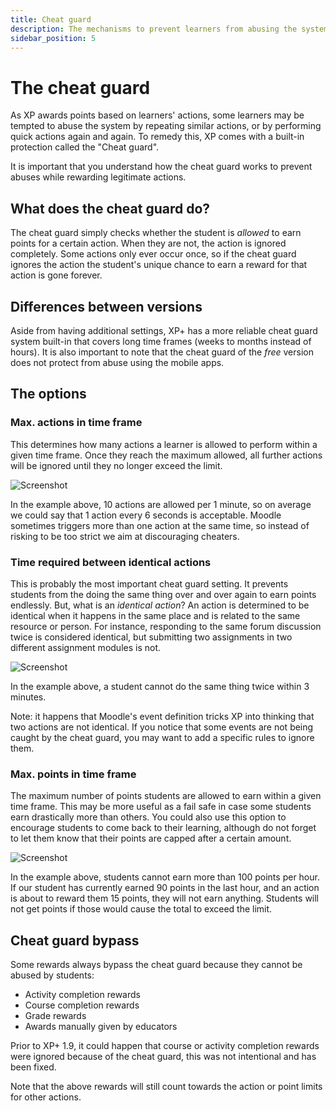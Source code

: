 ```yaml
---
title: Cheat guard
description: The mechanisms to prevent learners from abusing the system.
sidebar_position: 5
---
```


# The cheat guard

As XP awards points based on learners' actions, some learners may be tempted to abuse the system by repeating similar actions, or by performing quick actions again and again. To remedy this, XP comes with a built-in protection called the "Cheat guard".

It is important that you understand how the cheat guard works to prevent abuses while rewarding legitimate actions.

## What does the cheat guard do?

The cheat guard simply checks whether the student is _allowed_ to earn points for a certain action. When they are not, the action is ignored completely. Some actions only ever occur once, so if the cheat guard ignores the action the student's unique chance to earn a reward for that action is gone forever.

## Differences between versions

Aside from having additional settings, XP+ has a more reliable cheat guard system built-in that covers long time frames (weeks to months instead of hours). It is also important to note that the cheat guard of the _free_ version does not protect from abuse using the mobile apps.

## The options

### Max. actions in time frame

This determines how many actions a learner is allowed to perform within a given time frame. Once they reach the maximum allowed, all further actions will be ignored until they no longer exceed the limit.

![Screenshot](cheatguard-max-actions.png)

In the example above, 10 actions are allowed per 1 minute, so on average we could say that 1 action every 6 seconds is acceptable. Moodle sometimes triggers more than one action at the same time, so instead of risking to be too strict we aim at discouraging cheaters.

### Time required between identical actions

This is probably the most important cheat guard setting. It prevents students from the doing the same thing over and over again to earn points endlessly. But, what is an _identical action_? An action is determined to be identical when it happens in the same place and is related to the same resource or person. For instance, responding to the same forum discussion twice is considered identical, but submitting two assignments in two different assignment modules is not.

![Screenshot](cheatguard-identical-actions.png)

In the example above, a student cannot do the same thing twice within 3 minutes.

Note: it happens that Moodle's event definition tricks XP into thinking that two actions are not identical. If you notice that some events are not being caught by the cheat guard, you may want to add a specific rules to ignore them.

### Max. points in time frame


<RequiresXpPlus />

The maximum number of points students are allowed to earn within a given time frame. This may be more useful as a fail safe in case some students earn drastically more than others. You could also use this option to encourage students to come back to their learning, although do not forget to let them know that their points are capped after a certain amount.

![Screenshot](cheatguard-max-points.png)

In the example above, students cannot earn more than 100 points per hour. If our student has currently earned 90 points in the last hour, and an action is about to reward them 15 points, they will not earn anything. Students will not get points if those would cause the total to exceed the limit.

## Cheat guard bypass

Some rewards always bypass the cheat guard because they cannot be abused by students:

- Activity completion rewards
- Course completion rewards
- Grade rewards
- Awards manually given by educators

Prior to XP+ 1.9, it could happen that course or activity completion rewards were ignored because of the cheat guard, this was not intentional and has been fixed.

Note that the above rewards will still count towards the action or point limits for other actions.
